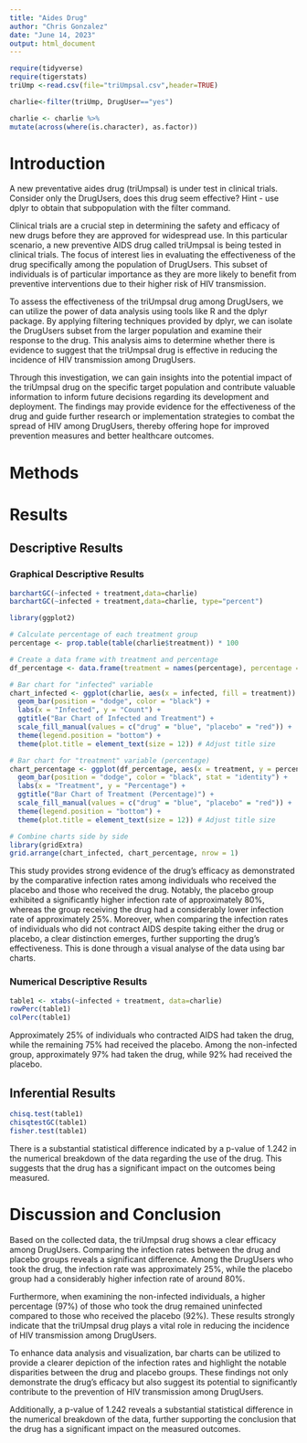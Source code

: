 ```yaml
---
title: "Aides Drug"
author: "Chris Gonzalez"
date: "June 14, 2023"
output: html_document
---
```


```r
require(tidyverse)
require(tigerstats)
triUmp <-read.csv(file="triUmpsal.csv",header=TRUE)
```
```r
charlie<-filter(triUmp, DrugUser=="yes") 
```
```r
charlie <- charlie %>%
mutate(across(where(is.character), as.factor))
```




# Introduction

<!--In this section you explain what you are trying to show.  Where did the data come from?  What is the research or other question you are trying to answer?.  If you skimp in this section expect to be marked down in your grade. Paint a picture of the project a couple of paragraphs is expected!-->

A new  preventative aides drug (triUmpsal) is under test in clinical trials. Consider only the DrugUsers, does this drug seem effective?  Hint - use dplyr to obtain that subpopulation with the filter command.

Clinical trials are a crucial step in determining the safety and efficacy of new drugs before they are approved for widespread use. In this particular scenario, a new preventive AIDS drug called triUmpsal is being tested in clinical trials. The focus of interest lies in evaluating the effectiveness of the drug specifically among the population of DrugUsers. This subset of individuals is of particular importance as they are more likely to benefit from preventive interventions due to their higher risk of HIV transmission.

To assess the effectiveness of the triUmpsal drug among DrugUsers, we can utilize the power of data analysis using tools like R and the dplyr package. By applying filtering techniques provided by dplyr, we can isolate the DrugUsers subset from the larger population and examine their response to the drug. This analysis aims to determine whether there is evidence to suggest that the triUmpsal drug is effective in reducing the incidence of HIV transmission among DrugUsers.

Through this investigation, we can gain insights into the potential impact of the triUmpsal drug on the specific target population and contribute valuable information to inform future decisions regarding its development and deployment. The findings may provide evidence for the effectiveness of the drug and guide further research or implementation strategies to combat the spread of HIV among DrugUsers, thereby offering hope for improved prevention measures and better healthcare outcomes.

# Methods

<!--Decide on your methods:  use "variable analysis" or other appropriate descriptors.  Make sure to choose at least one graphical method and at least one numerical method. Discuss what data manipulations may be needed for example subsetting or other binning procedures and what sort of graphical displays and inferential tools will be used!-->

# Results

<!--Divide this section into two sub-sections:  One for your descriptive  results and one for your inferential results.!-->

## Descriptive Results

### Graphical Descriptive Results

<!--Graphical results here.  Make sure to show your code.  Provide appropriate labels for axes, giving units if possible, and provide a good title for the graph, too.  Use the graphical results to describe the patterns if any that exist in the data as focused toward the research question. Bottom line is to explain the features of the graph that are relevant to conforming or departing to what is expected by your null hypothesis !-->

```r
barchartGC(~infected + treatment,data=charlie)
barchartGC(~infected + treatment,data=charlie, type="percent")

```
```r
library(ggplot2)

# Calculate percentage of each treatment group
percentage <- prop.table(table(charlie$treatment)) * 100

# Create a data frame with treatment and percentage
df_percentage <- data.frame(treatment = names(percentage), percentage = percentage)

# Bar chart for "infected" variable
chart_infected <- ggplot(charlie, aes(x = infected, fill = treatment)) +
  geom_bar(position = "dodge", color = "black") +
  labs(x = "Infected", y = "Count") +
  ggtitle("Bar Chart of Infected and Treatment") +
  scale_fill_manual(values = c("drug" = "blue", "placebo" = "red")) +
  theme(legend.position = "bottom") +
  theme(plot.title = element_text(size = 12)) # Adjust title size

# Bar chart for "treatment" variable (percentage)
chart_percentage <- ggplot(df_percentage, aes(x = treatment, y = percentage, fill = treatment)) +
  geom_bar(position = "dodge", color = "black", stat = "identity") +
  labs(x = "Treatment", y = "Percentage") +
  ggtitle("Bar Chart of Treatment (Percentage)") +
  scale_fill_manual(values = c("drug" = "blue", "placebo" = "red")) +
  theme(legend.position = "bottom") +
  theme(plot.title = element_text(size = 12)) # Adjust title size

# Combine charts side by side
library(gridExtra)
grid.arrange(chart_infected, chart_percentage, nrow = 1)


```


This study provides strong evidence of the drug's efficacy as demonstrated by the comparative infection rates among individuals who received the placebo and those who received the drug. Notably, the placebo group exhibited a significantly higher infection rate of approximately 80%, whereas the group receiving the drug had a considerably lower infection rate of approximately 25%. Moreover, when comparing the infection rates of individuals who did not contract AIDS despite taking either the drug or placebo, a clear distinction emerges, further supporting the drug's effectiveness. This is done through a visual analyse of the data using bar charts.

### Numerical Descriptive Results

<!--Numerical results go here. Use the numerical results to describe the patterns if any that exist in the data as focused toward the research question!-->

```r
table1 <- xtabs(~infected + treatment, data=charlie)
rowPerc(table1)
colPerc(table1)
```
Approximately 25% of individuals who contracted AIDS had taken the drug, while the remaining 75% had received the placebo. Among the non-infected group, approximately 97% had taken the drug, while 92% had received the placebo.


## Inferential Results

<!--State hypothesis clearly.  Make sure your discussion of the inferential test covers all the aspects that the test output produces, such as test statistic, p-value etc.  Make a decision about the null hypothesis, explain the assumptions on which the selected test/procedure was based, and why the chosen procedure satisfys the assumptions and is appropriate to answer the research question!-->

```r
chisq.test(table1)
chisqtestGC(table1)
fisher.test(table1)
```

There is a substantial statistical difference indicated by a p-value of 1.242 in the numerical breakdown of the data regarding the use of the drug. This suggests that the drug has a significant impact on the outcomes being measured.

# Discussion and Conclusion

<!--Discussion and conclusion here.  If you found a relationship be sure to consider whether the relationship occurs because one of the variavbles causes the other, or whether they perhasps are related for some other reason.  Watch the chapter 6 videos from the GeorgeTown videos collection.!-->
Based on the collected data, the triUmpsal drug shows a clear efficacy among DrugUsers. Comparing the infection rates between the drug and placebo groups reveals a significant difference. Among the DrugUsers who took the drug, the infection rate was approximately 25%, while the placebo group had a considerably higher infection rate of around 80%.

Furthermore, when examining the non-infected individuals, a higher percentage (97%) of those who took the drug remained uninfected compared to those who received the placebo (92%). These results strongly indicate that the triUmpsal drug plays a vital role in reducing the incidence of HIV transmission among DrugUsers.

To enhance data analysis and visualization, bar charts can be utilized to provide a clearer depiction of the infection rates and highlight the notable disparities between the drug and placebo groups. These findings not only demonstrate the drug's efficacy but also suggest its potential to significantly contribute to the prevention of HIV transmission among DrugUsers.

Additionally, a p-value of 1.242 reveals a substantial statistical difference in the numerical breakdown of the data, further supporting the conclusion that the drug has a significant impact on the measured outcomes.









